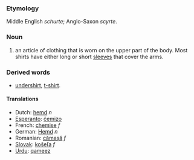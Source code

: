 ===Etymology===
Middle English ''schurte''; Anglo-Saxon ''scyrte''.

===Noun===
#an article of clothing that is worn on the upper part of the body. Most shirts have either long or short [[sleeve]]s that cover the arms.

===Derived words===
*[[undershirt]], [[t-shirt]].

====Translations====
*Dutch: [[hemd]] ''n''
*[[Esperanto]]: [[ĉemizo]]
*French: [[chemise]] ''f''
*German: [[Hemd]] ''n''
*Romanian: [[cămaşă]] ''f''
*[[Slovak]]: [[košeľa]] ''f''
*[[Urdu]]:  [[qameez]]
